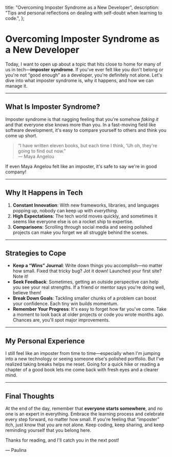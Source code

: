 
  title: "Overcoming Imposter Syndrome as a New Developer",
  description:
    "Tips and personal reflections on dealing with self-doubt when learning to code.",
};

# Overcoming Imposter Syndrome as a New Developer

<PublicationDate date="2025-02-10T00:00:00Z" />

Today, I want to open up about a topic that hits close to home for many of us in tech—**imposter syndrome**. If you've ever felt like you don't belong or you're not “good enough” as a developer, you're definitely not alone. Let's dive into what imposter syndrome is, why it happens, and how we can manage it.

---

## What Is Imposter Syndrome?

Imposter syndrome is that nagging feeling that you're somehow _faking it_ and that everyone else knows more than you. In a fast-moving field like software development, it's easy to compare yourself to others and think you come up short.

> “I have written eleven books, but each time I think, 'Uh oh, they're going to find out now.”  
> — Maya Angelou

If even Maya Angelou felt like an imposter, it's safe to say we're in good company!

---

## Why It Happens in Tech

1. **Constant Innovation**: With new frameworks, libraries, and languages popping up, nobody can keep up with _everything_.
2. **High Expectations**: The tech world moves quickly, and sometimes it seems like everyone else is on a rocket ship to expertise.
3. **Comparisons**: Scrolling through social media and seeing polished projects can make you forget we all struggle behind the scenes.

---

## Strategies to Cope

- **Keep a “Wins” Journal**: Write down things you accomplish—no matter how small. Fixed that tricky bug? Jot it down! Launched your first site? Note it!
- **Seek Feedback**: Sometimes, getting an outside perspective can help you see your real strengths. If a friend or mentor says you're doing well, believe them!
- **Break Down Goals**: Tackling smaller chunks of a problem can boost your confidence. Each tiny win builds momentum.
- **Remember Your Progress**: It's easy to forget how far you've come. Take a moment to look back at older projects or code you wrote months ago. Chances are, you'll spot major improvements.

---

## My Personal Experience

I still feel like an imposter from time to time—especially when I'm jumping into a new technology or seeing someone else's polished portfolio. But I've realized taking breaks helps me reset. Going for a quick hike or reading a chapter of a good book lets me come back with fresh eyes and a clearer mind.

---

## Final Thoughts

At the end of the day, remember that **everyone starts somewhere**, and no one is an expert in everything. Embrace the learning process and celebrate every step forward, no matter how small. If you're feeling that “imposter” itch, just know that you are not alone. Keep coding, keep sharing, and keep reminding yourself that you belong here.

Thanks for reading, and I'll catch you in the next post!

— Paulina
